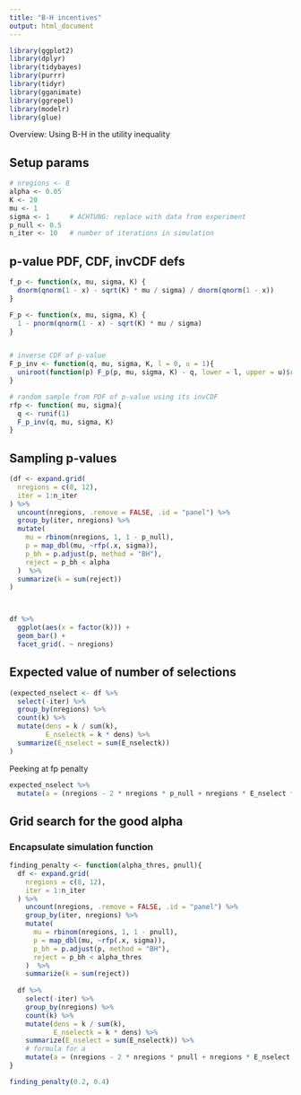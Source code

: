 ```yaml
---
title: "B-H incentives"
output: html_document
---
```



```r
library(ggplot2)
library(dplyr)
library(tidybayes)
library(purrr)
library(tidyr)
library(gganimate)
library(ggrepel)
library(modelr)
library(glue)
```

Overview: Using B-H in the utility inequality

## Setup params

```r
# nregions <- 8
alpha <- 0.05
K <- 20
mu <- 1
sigma <- 1     # ACHTUNG: replace with data from experiment
p_null <- 0.5
n_iter <- 10   # number of iterations in simulation
```

## p-value PDF, CDF, invCDF defs

```r
f_p <- function(x, mu, sigma, K) {
  dnorm(qnorm(1 - x) - sqrt(K) * mu / sigma) / dnorm(qnorm(1 - x))
}

F_p <- function(x, mu, sigma, K) {
  1 - pnorm(qnorm(1 - x) - sqrt(K) * mu / sigma)
}


# inverse CDF of p-value
F_p_inv <- function(q, mu, sigma, K, l = 0, u = 1){
  uniroot(function(p) F_p(p, mu, sigma, K) - q, lower = l, upper = u)$root
}

# random sample from PDF of p-value using its invCDF
rfp <- function( mu, sigma){
  q <- runif(1)
  F_p_inv(q, mu, sigma, K)
}
```


## Sampling p-values


```r
(df <- expand.grid(
  nregions = c(8, 12),
  iter = 1:n_iter
) %>%
  uncount(nregions, .remove = FALSE, .id = "panel") %>%
  group_by(iter, nregions) %>%
  mutate(
    mu = rbinom(nregions, 1, 1 - p_null), 
    p = map_dbl(mu, ~rfp(.x, sigma)), 
    p_bh = p.adjust(p, method = "BH"),
    reject = p_bh < alpha
  )  %>%
  summarize(k = sum(reject)) 
)



df %>%
  ggplot(aes(x = factor(k))) +
  geom_bar() + 
  facet_grid(. ~ nregions)
```
## Expected value of number of selections

```r
(expected_nselect <- df %>%
  select(-iter) %>%
  group_by(nregions) %>%
  count(k) %>%
  mutate(dens = k / sum(k),
         E_nselectk = k * dens) %>%
  summarize(E_nselect = sum(E_nselectk))
) 
```

Peeking at fp penalty

```r

expected_nselect %>%
  mutate(a = (nregions - 2 * nregions * p_null + nregions * E_nselect * p_null)/(E_nselect * p_null))

```


## Grid search for the good alpha

### Encapsulate simulation function


```r
finding_penalty <- function(alpha_thres, pnull){
  df <- expand.grid(
    nregions = c(8, 12),
    iter = 1:n_iter
  ) %>%
    uncount(nregions, .remove = FALSE, .id = "panel") %>%
    group_by(iter, nregions) %>%
    mutate(
      mu = rbinom(nregions, 1, 1 - pnull), 
      p = map_dbl(mu, ~rfp(.x, sigma)), 
      p_bh = p.adjust(p, method = "BH"),
      reject = p_bh < alpha_thres
    )  %>%
    summarize(k = sum(reject)) 
  
  df %>%
    select(-iter) %>%
    group_by(nregions) %>%
    count(k) %>%
    mutate(dens = k / sum(k),
           E_nselectk = k * dens) %>%
    summarize(E_nselect = sum(E_nselectk)) %>%
    # formula for a
    mutate(a = (nregions - 2 * nregions * pnull + nregions * E_nselect * pnull)/(E_nselect * pnull))
}

```


```r
finding_penalty(0.2, 0.4)
```

